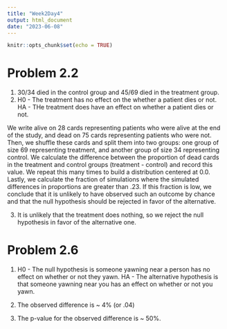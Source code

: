 ```yaml
---
title: "Week2Day4"
output: html_document
date: "2023-06-08"
---
```


```r
knitr::opts_chunk$set(echo = TRUE)
```

# Problem 2.2

1) 30/34 died in the control group and 45/69 died in the treatment group.
2) 
H0 - The treatment has no effect on the whether a patient dies or not.
HA - THe treatment does have an effect on whether a patient dies or not.

We write alive on 28 cards representing patients who were alive at
the end of the study, and dead on 75 cards representing patients
who were not. Then, we shuffle these cards and split them into two groups:
one group of size 69 representing treatment, and another group of
size 34 representing control. We calculate the difference between
the proportion of dead cards in the treatment and control groups (treatment -
control) and record this value. We repeat this many times to build a distribution
centered at 0.0. Lastly, we calculate the fraction of simulations where
the simulated differences in proportions are greater than .23. If this fraction is low,
we conclude that it is unlikely to have observed such an outcome by chance and
that the null hypothesis should be rejected in favor of the alternative.

3) It is unlikely that the treatment does nothing, so we reject the null hypothesis in favor of the alternative one.

# Problem 2.6

1) 
H0 - The null hypothesis is someone yawning near a person has no effect on whether or not they yawn.
HA - The alternative hypothesis is that someone yawning near you has an effect on whether or not you yawn.

2) The observed difference is ~ 4% (or .04)
3) The p-value for the observed difference is ~ 50%.

